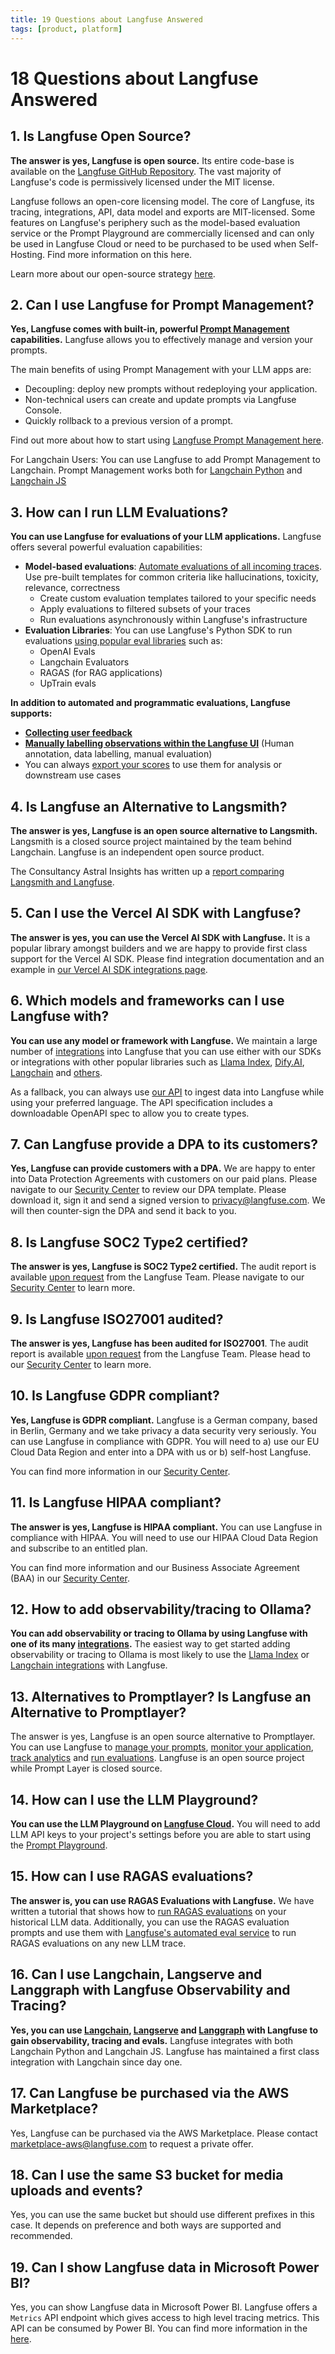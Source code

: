 ```yaml
---
title: 19 Questions about Langfuse Answered
tags: [product, platform]
---
```


# 18 Questions about Langfuse Answered

## 1. Is Langfuse Open Source?

**The answer is yes, Langfuse is open source.** Its entire code-base is available on the [Langfuse GitHub Repository](https://github.com/langfuse/langfuse/). The vast majority of Langfuse's code is permissively licensed under the MIT license.

Langfuse follows an open-core licensing model. The core of Langfuse, its tracing, integrations, API, data model and exports are MIT-licensed. Some features on Langfuse's periphery such as the model-based evaluation service or the Prompt Playground are commercially licensed and can only be used in Langfuse Cloud or need to be purchased to be used when Self-Hosting. Find more information on this here.

Learn more about our open-source strategy [here](/docs/open-source).

## 2. Can I use Langfuse for Prompt Management?

**Yes, Langfuse comes with built-in, powerful [Prompt Management](/docs/prompts/get-started) capabilities.** Langfuse allows you to effectively manage and version your prompts.

The main benefits of using Prompt Management with your LLM apps are:

- Decoupling: deploy new prompts without redeploying your application.
- Non-technical users can create and update prompts via Langfuse Console.
- Quickly rollback to a previous version of a prompt.

Find out more about how to start using [Langfuse Prompt Management here](/docs/prompts/get-started).

For Langchain Users: You can use Langfuse to add Prompt Management to Langchain. Prompt Management works both for [Langchain Python](/docs/prompts/example-langchain) and [Langchain JS](/docs/prompts/example-langchain-js)

## 3. How can I run LLM Evaluations?

**You can use Langfuse for evaluations of your LLM applications.** Langfuse offers several powerful evaluation capabilities:

- **Model-based evaluations**: [Automate evaluations of all incoming traces](/docs/scores/model-based-evals#ui). Use pre-built templates for common criteria like hallucinations, toxicity, relevance, correctness
  - Create custom evaluation templates tailored to your specific needs
  - Apply evaluations to filtered subsets of your traces
  - Run evaluations asynchronously within Langfuse's infrastructure
- **Evaluation Libraries**: You can use Langfuse's Python SDK to run evaluations [using popular eval libraries](/docs/scores/model-based-evals#evaluation-pipeline) such as:
  - OpenAI Evals
  - Langchain Evaluators
  - RAGAS (for RAG applications)
  - UpTrain evals

**In addition to automated and programmatic evaluations, Langfuse supports:**

- [**Collecting user feedback**](/docs/scores/user-feedback)
- [**Manually labelling observations within the Langfuse UI**](/docs/scores/annotation) (Human annotation, data labelling, manual evaluation)
- You can always [export your scores](/docs/export-and-fine-tuning) to use them for analysis or downstream use cases

## 4. Is Langfuse an Alternative to Langsmith?

**The answer is yes, Langfuse is an open source alternative to Langsmith.** Langsmith is a closed source project maintained by the team behind Langchain. Langfuse is an independent open source product.

The Consultancy Astral Insights has written up a [report comparing Langsmith and Langfuse](https://astralinsights.ai/comparison-of-observability-platforms-langsmith-langfuse/).

## 5. Can I use the Vercel AI SDK with Langfuse?

**The answer is yes, you can use the Vercel AI SDK with Langfuse.** It is a popular library amongst builders and we are happy to provide first class support for the Vercel AI SDK. Please find integration documentation and an example in [our Vercel AI SDK integrations page](/integrations/frameworks/vercel-ai-sdk).

## 6. Which models and frameworks can I use Langfuse with?

**You can use any model or framework with Langfuse.** We maintain a large number of [integrations](/integrations) into Langfuse that you can use either with our SDKs or integrations with other popular libraries such as [Llama Index](/integrations/frameworks/llamaindex), [Dify.AI](/integrations/no-code/dify), [Langchain](/integrations/frameworks/langchain) and [others](/integrations).

As a fallback, you can always use [our API](/docs/api) to ingest data into Langfuse while using your preferred language. The API specification includes a downloadable OpenAPI spec to allow you to create types.

## 7. Can Langfuse provide a DPA to its customers?

**Yes, Langfuse can provide customers with a DPA.** We are happy to enter into Data Protection Agreements with customers on our paid plans. Please navigate to our [Security Center](/security/gdpr) to review our DPA template. Please download it, sign it and send a signed version to privacy@langfuse.com. We will then counter-sign the DPA and send it back to you.

## 8. Is Langfuse SOC2 Type2 certified?

**The answer is yes, Langfuse is SOC2 Type2 certified.** The audit report is available [upon request](/request-security-docs) from the Langfuse Team. Please navigate to our [Security Center](/security/soc2) to learn more.

## 9. Is Langfuse ISO27001 audited?

**The answer is yes, Langfuse has been audited for ISO27001**. The audit report is available [upon request](/request-security-docs) from the Langfuse Team. Please head to our [Security Center](/security/iso27001) to learn more.

## 10. Is Langfuse GDPR compliant?

**Yes, Langfuse is GDPR compliant.** Langfuse is a German company, based in Berlin, Germany and we take privacy a data security very seriously. You can use Langfuse in compliance with GDPR. You will need to a) use our EU Cloud Data Region and enter into a DPA with us or b) self-host Langfuse.

You can find more information in our [Security Center](/security/gdpr).

## 11. Is Langfuse HIPAA compliant?

**The answer is yes, Langfuse is HIPAA compliant.** You can use Langfuse in compliance with HIPAA. You will need to use our HIPAA Cloud Data Region and subscribe to an entitled plan.

You can find more information and our Business Associate Agreement (BAA) in our [Security Center](/security/hipaa).

## 12. How to add observability/tracing to Ollama?

**You can add observability or tracing to Ollama by using Langfuse with one of its many [integrations](/integrations).** The easiest way to get started adding observability or tracing to Ollama is most likely to use the [Llama Index](/integrations/frameworks/llamaindex) or [Langchain integrations](/integrations/frameworks/langchain) with Langfuse.

## 13. Alternatives to Promptlayer? Is Langfuse an Alternative to Promptlayer?

The answer is yes, Langfuse is an open source alternative to Promptlayer. You can use Langfuse to [manage your prompts](/docs/prompts/get-started), [monitor your application](/docs/tracing), [track analytics](/docs/analytics/overview) and [run evaluations](/docs/scores/overview). Langfuse is an open source project while Prompt Layer is closed source.

## 14. How can I use the LLM Playground?

**You can use the LLM Playground on [Langfuse Cloud](https://us.cloud.langfuse.com).** You will need to add LLM API keys to your project's settings before you are able to start using the [Prompt Playground](/docs/playground).

## 15. How can I use RAGAS evaluations?

**The answer is, you can use RAGAS Evaluations with Langfuse.** We have written a tutorial that shows how to [run RAGAS evaluations](https://langfuse.com/guides/cookbook/evaluation_of_rag_with_ragas) on your historical LLM data. Additionally, you can use the RAGAS evaluation prompts and use them with [Langfuse's automated eval service](/docs/scores/model-based-evals) to run RAGAS evaluations on any new LLM trace.

## 16. Can I use Langchain, Langserve and Langgraph with Langfuse Observability and Tracing?

**Yes, you can use [Langchain](/integrations/frameworks/langchain), [Langserve](/integrations/frameworks/langserve) and [Langgraph](/integrations/frameworks/langchain) with Langfuse to gain observability, tracing and evals.** Langfuse integrates with both Langchain Python and Langchain JS. Langfuse has maintained a first class integration with Langchain since day one.

## 17. Can Langfuse be purchased via the AWS Marketplace?

Yes, Langfuse can be purchased via the AWS Marketplace. Please contact marketplace-aws@langfuse.com to request a private offer.

## 18. Can I use the same S3 bucket for media uploads and events?

Yes, you can use the same bucket but should use different prefixes in this case. It depends on preference and both ways are supported and recommended.

## 19. Can I show Langfuse data in Microsoft Power BI?

Yes, you can show Langfuse data in Microsoft Power BI. Langfuse offers a `Metrics` API endpoint which gives access to high level tracing metrics. This API can be consumed by Power BI. You can find more information in the [here](/docs/analytics/metrics-api).


<GitHubStarCTA />
